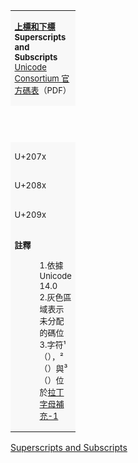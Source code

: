 {| class="wikitable" style="border-collapse:collapse;background:#FFFFFF;font-size:large;text-align:center"
| colspan="17" style="background:#F8F8F8;font-size:small" | '''[[上標和下標]]'''<br />'''Superscripts and Subscripts'''{{ref label|U2070_as_of_Unicode_version|1}}{{ref label|U2070_grey|2}}{{ref label|U2070_refer|3}}<br />[https://www.unicode.org/charts/PDF/U2070.pdf Unicode Consortium 官方碼表]（PDF）
|- style="background:#F8F8F8;font-size:small"
| style="width:45pt" | &nbsp; || style="width:20pt"  | 0 || style="width:20pt"  | 1 || style="width:20pt"  | 2 || style="width:20pt"  | 3 || style="width:20pt"  | 4 || style="width:20pt"  | 5 || style="width:20pt"  | 6 || style="width:20pt"  | 7 || style="width:20pt"  | 8 || style="width:20pt"  | 9 || style="width:20pt"  | A || style="width:20pt"  | B || style="width:20pt"  | C || style="width:20pt"  | D || style="width:20pt"  | E || style="width:20pt"  | F
|-
| style="background:#F8F8F8;font-size:small" | U+207x
| title="U+2070: SUPERSCRIPT ZERO" | &#x2070;
| title="U+2071: SUPERSCRIPT LATIN SMALL LETTER I" | &#x2071;
| title="Reserved" style="background-color:#CCCCCC;" |  
| title="Reserved" style="background-color:#CCCCCC;" |  
| title="U+2074: SUPERSCRIPT FOUR" | &#x2074;
| title="U+2075: SUPERSCRIPT FIVE" | &#x2075;
| title="U+2076: SUPERSCRIPT SIX" | &#x2076;
| title="U+2077: SUPERSCRIPT SEVEN" | &#x2077;
| title="U+2078: SUPERSCRIPT EIGHT" | &#x2078;
| title="U+2079: SUPERSCRIPT NINE" | &#x2079;
| title="U+207A: SUPERSCRIPT PLUS SIGN" | &#x207A;
| title="U+207B: SUPERSCRIPT MINUS" | &#x207B;
| title="U+207C: SUPERSCRIPT EQUALS SIGN" | &#x207C;
| title="U+207D: SUPERSCRIPT LEFT PARENTHESIS" | &#x207D;
| title="U+207E: SUPERSCRIPT RIGHT PARENTHESIS" | &#x207E;
| title="U+207F: SUPERSCRIPT LATIN SMALL LETTER N" | &#x207F;
|-
| style="background:#F8F8F8;font-size:small" | U+208x
| title="U+2080: SUBSCRIPT ZERO" | &#x2080;
| title="U+2081: SUBSCRIPT ONE" | &#x2081;
| title="U+2082: SUBSCRIPT TWO" | &#x2082;
| title="U+2083: SUBSCRIPT THREE" | &#x2083;
| title="U+2084: SUBSCRIPT FOUR" | &#x2084;
| title="U+2085: SUBSCRIPT FIVE" | &#x2085;
| title="U+2086: SUBSCRIPT SIX" | &#x2086;
| title="U+2087: SUBSCRIPT SEVEN" | &#x2087;
| title="U+2088: SUBSCRIPT EIGHT" | &#x2088;
| title="U+2089: SUBSCRIPT NINE" | &#x2089;
| title="U+208A: SUBSCRIPT PLUS SIGN" | &#x208A;
| title="U+208B: SUBSCRIPT MINUS" | &#x208B;
| title="U+208C: SUBSCRIPT EQUALS SIGN" | &#x208C;
| title="U+208D: SUBSCRIPT LEFT PARENTHESIS" | &#x208D;
| title="U+208E: SUBSCRIPT RIGHT PARENTHESIS" | &#x208E;
| title="Reserved" style="background-color:#CCCCCC;" |  
|-
| style="background:#F8F8F8;font-size:small" | U+209x
| title="U+2090: LATIN SUBSCRIPT SMALL LETTER A" | &#x2090;
| title="U+2091: LATIN SUBSCRIPT SMALL LETTER E" | &#x2091;
| title="U+2092: LATIN SUBSCRIPT SMALL LETTER O" | &#x2092;
| title="U+2093: LATIN SUBSCRIPT SMALL LETTER X" | &#x2093;
| title="U+2094: LATIN SUBSCRIPT SMALL LETTER SCHWA" | &#x2094;
| title="U+2095: LATIN SUBSCRIPT SMALL LETTER H" | &#x2095;
| title="U+2096: LATIN SUBSCRIPT SMALL LETTER K" | &#x2096;
| title="U+2097: LATIN SUBSCRIPT SMALL LETTER L" | &#x2097;
| title="U+2098: LATIN SUBSCRIPT SMALL LETTER M" | &#x2098;
| title="U+2099: LATIN SUBSCRIPT SMALL LETTER N" | &#x2099;
| title="U+209A: LATIN SUBSCRIPT SMALL LETTER P" | &#x209A;
| title="U+209B: LATIN SUBSCRIPT SMALL LETTER S" | &#x209B;
| title="U+209C: LATIN SUBSCRIPT SMALL LETTER T" | &#x209C;
| title="Reserved" style="background-color:#CCCCCC;" |  
| title="Reserved" style="background-color:#CCCCCC;" |  
| title="Reserved" style="background-color:#CCCCCC;" |  
|-
| colspan="17" style="background:#F8F8F8;font-size:small;text-align:left" | '''註釋'''
:1.{{note|U2070_as_of_Unicode_version}}依據 Unicode 14.0
:2.{{note|U2070_grey}}灰色區域表示未分配的碼位
:3.{{note|U2070_refer}}字符&#x00B9;（{{monospace|U+00B9}}），&#x00B2;（{{monospace|U+00B2}}）與&#x00B3;（{{monospace|U+00B3}}）位於[[拉丁字母補充-1]]
|}<noinclude>
[[Category:Unicode模板|Superscripts and Subscripts]]
{{Documentation|Template:Unicode chart/block documentation}}
</noinclude>